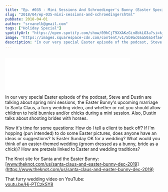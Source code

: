 ```yaml
---
title: "Ep. #035 - Mini Sessions And Schroedinger's Bunny (Easter Special)"
slug: "2018/04/ep-035-mini-sessions-and-schroedingershtml"
pubDate: 2018-04-01
author: "srvanelk@gmail.com"
tags: ["Holiday Special"]
spotifyUrl: "https://open.spotify.com/show/09hCjT9XXAKzGin8bkLG3a?si=kjRZvQ1JTb6Ov3HVzSSlWA"
image: "https://images.squarespace-cdn.com/content/v1/5b9ac0aa50a54faef024c950/1574375535210-UX2JEOW3KVYL4HD7F2V7/easter.jpeg?format=original"
description: "In our very special Easter episode of the podcast, Steve and Dustin are talking about spring mini sessions, the Easter Bunny's upcoming marriage to Santa Claus, a furry wedding video, and whether or not you should allow children to hold bunnies and/or chicks during a mini session. Also, Dustin talks about shooting brides with horses."
---
```


<figure>
  <img src="https://images.squarespace-cdn.com/content/v1/5b9ac0aa50a54faef024c950/1574375535210-UX2JEOW3KVYL4HD7F2V7/easter.jpeg?format=original" alt="" />
</figure>
<iframe class="embedly-embed" src="//cdn.embedly.com/widgets/media.html?src=https%3A%2F%2Fanchor.fm%2Fweddingphotohangover%2Fembed%2Fepisodes%2FEp--035---Mini-Sessions-And-Schroedingers-Bunny-Easter-Special-e1rih3&url=https%3A%2F%2Fanchor.fm%2Fweddingphotohangover%2Fepisodes%2FEp--035---Mini-Sessions-And-Schroedingers-Bunny-Easter-Special-e1rih3&image=http%3A%2F%2Fi1.sndcdn.com%2Fartworks-000325880336-gat24o-original.jpg&key=61d05c9d54e8455ea7a9677c366be814&type=text%2Fhtml&schema=anchor&wmode=opaque" width="400" height="102" scrolling="no" frameborder="0" allow="autoplay; fullscreen" allowfullscreen="true"></iframe>

In our very special Easter episode of the podcast, Steve and Dustin are talking about spring mini sessions, the Easter Bunny's upcoming marriage to Santa Claus, a furry wedding video, and whether or not you should allow children to hold bunnies and/or chicks during a mini session. Also, Dustin talks about shooting brides with horses.

Now it's time for some questions: How do I tell a client to back off? If I'm hopping (pun intended) to do some Easter pictures, does anyone have an ideas or suggestions? Is Easter Sunday OK for a wedding? What would you think of an easter-themed wedding (groom dressed as a bunny, bride as a chick)? How are pretzels linked to Easter and wedding traditions?

The Knot site for Santa and the Easter Bunny:  
[www.theknot.com/us/santa-claus-and-easter-bunny-dec-2019](https://www.theknot.com/us/santa-claus-and-easter-bunny-dec-2019)

That furry wedding video on YouTube:  
[youtu.be/Hj-PTCzkSY8](http://youtu.be/Hj-PTCzkSY8)
